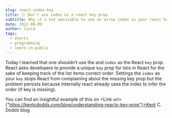 ```yaml
---
slug: react-index-key
title: 🩳 Don't use index as a react key prop
subtitle: Why it's not advisable to use an array index as your react key prop
date: 2022-06-09
author: lucca
tags:
  - shorts
  - programming
  - learn-in-public
---
```


Today I learned that one shouldn't use the and `index` as the React `key` prop.
React asks developers to provide a unique `key` prop for lists in React for the sake of keeping track of the list items correct order.
Settings the `index` as your `key` stops React from complaining about the missing key prop but the problem persists because internally react already uses the index to infer the order (if key is missing).

You can find an insightful example of this on <Link url={"https://kentcdodds.com/blog/understanding-reacts-key-prop"}>Kent C. Dodds blog</Link>
